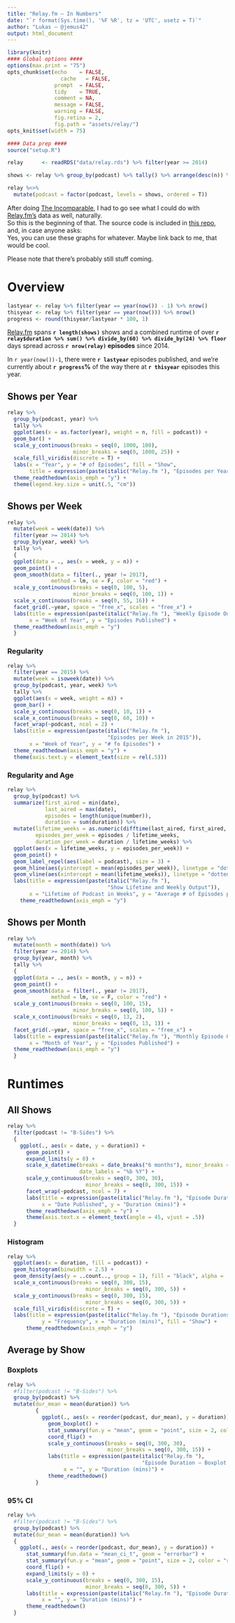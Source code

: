```yaml
---
title: "Relay.fm — In Numbers"
date: "`r format(Sys.time(), '%F %R', tz = 'UTC', usetz = T)`"
author: "Lukas — @jemus42"
output: html_document
---
```


```r
library(knitr)
#### Global options ####
options(max.print = "75")
opts_chunk$set(echo    = FALSE,
	             cache   = FALSE,
               prompt  = FALSE,
               tidy    = TRUE,
               comment = NA,
               message = FALSE,
               warning = FALSE,
               fig.retina = 2,
               fig.path = "assets/relay/")
opts_knit$set(width = 75)

#### Data prep ####
source("setup.R")

relay      <- readRDS("data/relay.rds") %>% filter(year >= 2014)

shows <- relay %>% group_by(podcast) %>% tally() %>% arrange(desc(n)) %>% extract2("podcast")

relay %<>%
  mutate(podcast = factor(podcast, levels = shows, ordered = T))

```

After doing [The Incomparable](http://stats.jemu.name/theincomparable/results_incomparable_master.html), I had to go see what I could do with [Relay.fm's](https://relay.fm) data as well, naturally.  
So this is the beginning of that. The source code is included in [this repo](https://github.com/jemus42/podcaststats), and, in case anyone asks:  
Yes, you can use these graphs for whatever. Maybe link back to me, that would be cool.

Please note that there's probably still stuff coming.

# Overview

```r
lastyear <- relay %>% filter(year == year(now()) - 1) %>% nrow()
thisyear <- relay %>% filter(year == year(now())) %>% nrow()
progress <- round(thisyear/lastyear * 100, 1)
```


[Relay.fm](https://relay.fm/) spans **`r length(shows)`** shows and a combined runtime of over **`r relay$duration %>% sum() %>% divide_by(60) %>% divide_by(24) %>% floor`** days spread across **`r nrow(relay)` episodes** since 2014.  

In `r year(now())-1`, there were **`r lastyear`** episodes published, and we're currently about **`r progress`%** of the way there at **`r thisyear`** episodes this year.

## Shows per Year

```r
relay %>%
  group_by(podcast, year) %>%
  tally %>%
  ggplot(aes(x = as.factor(year), weight = n, fill = podcast)) +
  geom_bar() +
  scale_y_continuous(breaks = seq(0, 1000, 100),
                     minor_breaks = seq(0, 1000, 25)) +
  scale_fill_viridis(discrete = T) +
  labs(x = "Year", y = "# of Episodes", fill = "Show",
       title = expression(paste(italic("Relay.fm "), "Episodes per Year"))) +
  theme_readthedown(axis_emph = "y") +
  theme(legend.key.size = unit(.5, "cm"))

```

## Shows per Week

```r
relay %>%
  mutate(week = week(date)) %>%
  filter(year >= 2014) %>%
  group_by(year, week) %>%
  tally %>%
  {
  ggplot(data = ., aes(x = week, y = n)) +
  geom_point() +
  geom_smooth(data = filter(., year != 2017),
              method = lm, se = F, color = "red") +
  scale_y_continuous(breaks = seq(0, 100, 5),
                     minor_breaks = seq(0, 100, 1)) +
  scale_x_continuous(breaks = seq(0, 55, 16)) +
  facet_grid(.~year, space = "free_x", scales = "free_x") +
  labs(title = expression(paste(italic("Relay.fm "), "Weekly Episode Output")),
       x = "Week of Year", y = "Episodes Published") +
  theme_readthedown(axis_emph = "y")
  }
```

### Regularity

```r
relay %>%
  filter(year == 2015) %>%
  mutate(week = isoweek(date)) %>%
  group_by(podcast, year, week) %>%
  tally %>%
  ggplot(aes(x = week, weight = n)) +
  geom_bar() +
  scale_y_continuous(breaks = seq(0, 10, 1)) +
  scale_x_continuous(breaks = seq(0, 60, 10)) +
  facet_wrap(~podcast, ncol = 2) +
  labs(title = expression(paste(italic("Relay.fm "), 
                                "Episodes per Week in 2015")),
       x = "Week of Year", y = "# fo Episodes") +
  theme_readthedown(axis_emph = "y") +
  theme(axis.text.y = element_text(size = rel(.5))) 
```

### Regularity and Age

```r
relay %>%
  group_by(podcast) %>%
  summarize(first_aired = min(date),
            last_aired = max(date),
            episodes = length(unique(number)),
            duration = sum(duration)) %>%
  mutate(lifetime_weeks = as.numeric(difftime(last_aired, first_aired, units = "weeks")),
         episodes_per_week = episodes / lifetime_weeks,
         duration_per_week = duration / lifetime_weeks) %>%
  ggplot(aes(x = lifetime_weeks, y = episodes_per_week)) +
  geom_point() +
  geom_label_repel(aes(label = podcast), size = 3) +
  geom_hline(aes(yintercept = mean(episodes_per_week)), linetype = "dotted", color = "blue") +
  geom_vline(aes(xintercept = mean(lifetime_weeks)), linetype = "dotted", color = "blue") +
  labs(title = expression(paste(italic("Relay.fm "), 
                                "Show Lifetime and Weekly Output")),
       x = "Lifetime of Podcast in Weeks", y = "Average # of Episodes per Week") +
    theme_readthedown(axis_emph = "y")
```


## Shows per Month

```r
relay %>%
  mutate(month = month(date)) %>%
  filter(year >= 2014) %>%
  group_by(year, month) %>%
  tally %>%
  {
  ggplot(data = ., aes(x = month, y = n)) +
  geom_point() +
  geom_smooth(data = filter(., year != 2017),
              method = lm, se = F, color = "red") +
  scale_y_continuous(breaks = seq(0, 100, 15),
                     minor_breaks = seq(0, 100, 5)) +
  scale_x_continuous(breaks = seq(0, 13, 2),
                     minor_breaks = seq(0, 13, 1)) +
  facet_grid(.~year, space = "free_x", scales = "free_x") +
  labs(title = expression(paste(italic("Relay.fm "), "Monthly Episode Output")),
       x = "Month of Year", y = "Episodes Published") +
  theme_readthedown(axis_emph = "y")
  }
```

# Runtimes

## All Shows

```r
relay %>%
  filter(podcast != "B-Sides") %>%
  {
    ggplot(., aes(x = date, y = duration)) +
      geom_point() +
      expand_limits(y = 0) +
      scale_x_datetime(breaks = date_breaks("6 months"), minor_breaks = date_breaks("3 month"),
                       date_labels = "%b %Y") +
      scale_y_continuous(breaks = seq(0, 300, 30),
                         minor_breaks = seq(0, 300, 15)) +
      facet_wrap(~podcast, ncol = 7) +
      labs(title = expression(paste(italic("Relay.fm "), "Episode Durations")),
           x = "Date Published", y = "Duration (mins)") +
      theme_readthedown(axis_emph = "y") +
      theme(axis.text.x = element_text(angle = 45, vjust = .5))
  }

```

### Histogram

```r
relay %>%
  ggplot(aes(x = duration, fill = podcast)) +
  geom_histogram(binwidth = 2.5) +
  geom_density(aes(y = ..count.., group = 1), fill = "black", alpha = .3) +
  scale_x_continuous(breaks = seq(0, 300, 15),
                         minor_breaks = seq(0, 300, 5)) +
  scale_y_continuous(breaks = seq(0, 300, 15),
                         minor_breaks = seq(0, 300, 5)) +
  scale_fill_viridis(discrete = T) +
  labs(title = expression(paste(italic("Relay.fm "), "Episode Durations")),
           y = "Frequency", x = "Duration (mins)", fill = "Show") +
      theme_readthedown(axis_emph = "y")
```


## Average by Show

### Boxplots 

```r
relay %>%
  #filter(podcast != "B-Sides") %>%
  group_by(podcast) %>%
  mutate(dur_mean = mean(duration)) %>%
         {
           ggplot(., aes(x = reorder(podcast, dur_mean), y = duration)) +
             geom_boxplot() +
             stat_summary(fun.y = "mean", geom = "point", size = 2, color = "red") +
             coord_flip() +
             scale_y_continuous(breaks = seq(0, 300, 30),
                                minor_breaks = seq(0, 300, 15)) +
             labs(title = expression(paste(italic("Relay.fm "), 
                                           "Episode Duration — Boxplot + Mean (red)")),
                  x = "", y = "Duration (mins)") +
             theme_readthedown()
         }

```

### 95% CI

```r
relay %>%
  #filter(podcast != "B-Sides") %>%
  group_by(podcast) %>%
  mutate(dur_mean = mean(duration)) %>%
  {
    ggplot(., aes(x = reorder(podcast, dur_mean), y = duration)) +
      stat_summary(fun.data = "mean_ci_t", geom = "errorbar") +
      stat_summary(fun.y = "mean", geom = "point", size = 2, color = "red") +
      coord_flip() +
      expand_limits(y = 0) +
      scale_y_continuous(breaks = seq(0, 300, 15),
                         minor_breaks = seq(0, 300, 5)) +
      labs(title = expression(paste(italic("Relay.fm "), "Episode Duration — 95% CI + Mean (red)")),
           x = "", y = "Duration (mins)") +
      theme_readthedown()
  }
```
